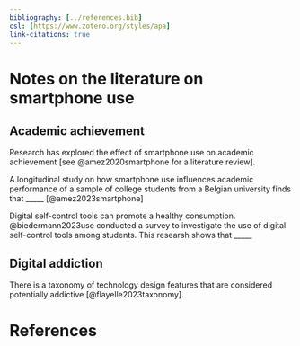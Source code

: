 ```yaml
---
bibliography: [../references.bib]
csl: [https://www.zotero.org/styles/apa]
link-citations: true
---
```


# Notes on the literature on smartphone use 

## Academic achievement 

Research has explored the effect of smartphone use on academic achievement [see @amez2020smartphone for a literature review]. 

A longitudinal study on how smartphone use influences academic performance of a sample of college students from a Belgian university finds that _____ [@amez2023smartphone]

Digital self-control tools can promote a healthy consumption. @biedermann2023use conducted a survey to investigate the use of digital self-control tools among students. This researsh shows that _____

## Digital addiction

There is a taxonomy of technology design features that are considered potentially addictive [@flayelle2023taxonomy].

# References
